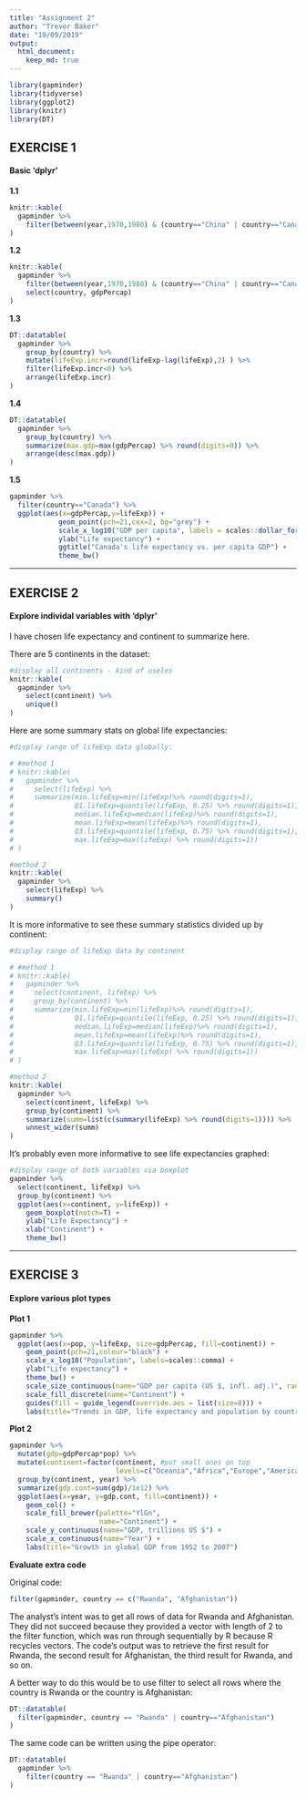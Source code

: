 ```yaml
---
title: "Assignment 2"
author: "Trevor Baker"
date: "19/09/2019"
output: 
  html_document:
    keep_md: true
---
```


```r

library(gapminder)
library(tidyverse)
library(ggplot2)
library(knitr)
library(DT)

```



## EXERCISE 1
#### Basic 'dplyr'

__1.1__
```r
knitr::kable(
  gapminder %>%
    filter(between(year,1970,1980) & (country=="China" | country=="Canada" | country=="United States"))
)
```


__1.2__
```r
knitr::kable(
  gapminder %>%
    filter(between(year,1970,1980) & (country=="China" | country=="Canada" | country=="United States")) %>%
    select(country, gdpPercap)
)
```


__1.3__
```r

DT::datatable(
  gapminder %>%
    group_by(country) %>%
    mutate(lifeExp.incr=round(lifeExp-lag(lifeExp),2) ) %>%
    filter(lifeExp.incr<0) %>%
    arrange(lifeExp.incr)
)
```

__1.4__
```r

DT::datatable(
  gapminder %>%
    group_by(country) %>%
    summarize(max.gdp=max(gdpPercap) %>% round(digits=0)) %>%
    arrange(desc(max.gdp))
)
```


__1.5__
```r

gapminder %>%
  filter(country=="Canada") %>%
  ggplot(aes(x=gdpPercap,y=lifeExp)) + 
            geom_point(pch=21,cex=2, bg="grey") +
            scale_x_log10("GDP per capita", labels = scales::dollar_format()) +
            ylab("Life expectancy") +
            ggtitle("Canada's life expectancy vs. per capita GDP") +
            theme_bw()

```

---

## EXERCISE 2
#### Explore individal variables with 'dplyr'

I have chosen life expectancy and continent to summarize here.

There are 5 continents in the dataset:
```r
#display all continents - kind of useles
knitr::kable(
  gapminder %>%
    select(continent) %>%
    unique()
)
```


Here are some summary stats on global life expectancies:
```r
#display range of lifeExp data globally:

# #method 1
# knitr::kable(
#   gapminder %>%
#     select(lifeExp) %>%
#     summarize(min.lifeExp=min(lifeExp)%>% round(digits=1),
#               Q1.lifeExp=quantile(lifeExp, 0.25) %>% round(digits=1),
#               median.lifeExp=median(lifeExp)%>% round(digits=1),
#               mean.lifeExp=mean(lifeExp)%>% round(digits=1),
#               Q3.lifeExp=quantile(lifeExp, 0.75) %>% round(digits=1),
#               max.lifeExp=max(lifeExp) %>% round(digits=1)) 
# )

#method 2
knitr::kable(
  gapminder %>%
    select(lifeExp) %>%
    summary()
)

```

It is more informative to see these summary statistics divided up by continent:
```r
#display range of lifeExp data by continent

# #method 1
# knitr::kable(
#   gapminder %>%
#     select(continent, lifeExp) %>%
#     group_by(continent) %>%
#     summarize(min.lifeExp=min(lifeExp)%>% round(digits=1),
#               Q1.lifeExp=quantile(lifeExp, 0.25) %>% round(digits=1),
#               median.lifeExp=median(lifeExp)%>% round(digits=1),
#               mean.lifeExp=mean(lifeExp)%>% round(digits=1),
#               Q3.lifeExp=quantile(lifeExp, 0.75) %>% round(digits=1),
#               max.lifeExp=max(lifeExp) %>% round(digits=1)) 
# )

#method 2
knitr::kable(
  gapminder %>%
    select(continent, lifeExp) %>%
    group_by(continent) %>%
    summarize(summ=list(c(summary(lifeExp) %>% round(digits=1)))) %>%
    unnest_wider(summ) 
)


```


It's probably even more informative to see life expectancies graphed:
```r

#display range of both variables via boxplot
gapminder %>%
  select(continent, lifeExp) %>%
  group_by(continent) %>%
  ggplot(aes(x=continent, y=lifeExp)) +
    geom_boxplot(notch=T) +
    ylab("Life Expectancy") +
    xlab("Continent") +
    theme_bw()

```

---

## EXERCISE 3
#### Explore various plot types

__Plot 1__

```r

gapminder %>%
  ggplot(aes(x=pop, y=lifeExp, size=gdpPercap, fill=continent)) +
    geom_point(pch=21,colour="black") +
    scale_x_log10("Population", labels=scales::comma) +
    ylab("Life expectancy") +
    theme_bw() +
    scale_size_continuous(name="GDP per capita (US $, infl. adj.)", range=c(0.5,10)) +
    scale_fill_discrete(name="Continent") +
    guides(fill = guide_legend(override.aes = list(size=8))) +
    labs(title="Trends in GDP, life expectancy and population by country, 1952-2007")


```

__Plot 2__
```r

gapminder %>%
  mutate(gdp=gdpPercap*pop) %>%
  mutate(continent=factor(continent, #put small ones on top
                          levels=c("Oceania","Africa","Europe","Americas","Asia"))) %>%
  group_by(continent, year) %>%
  summarize(gdp.cont=sum(gdp)/1e12) %>%
  ggplot(aes(x=year, y=gdp.cont, fill=continent)) +
    geom_col() +
    scale_fill_brewer(palette="YlGn", 
                      name="Continent") +
    scale_y_continuous(name="GDP, trillions US $") +
    scale_x_continuous(name="Year") +
    labs(title="Growth in global GDP from 1952 to 2007")


```

__Evaluate extra code__

Original code:
```r
filter(gapminder, country == c("Rwanda", "Afghanistan"))
```

The analyst's intent was to get all rows of data for Rwanda and Afghanistan. They did not succeed because they provided a vector with length of 2 to the filter function, which was run through sequentially by R because R recycles vectors. The code's output was to retrieve the first result for Rwanda, the second result for Afghanistan, the third result for Rwanda, and so on.

A better way to do this would be to use filter to select all rows where the country is Rwanda or the country is Afghanistan:
```r
DT::datatable(
  filter(gapminder, country == "Rwanda" | country=="Afghanistan")  
)


```


The same code can be written using the pipe operator:
```r
DT::datatable(
  gapminder %>%
    filter(country == "Rwanda" | country=="Afghanistan")  
)

```

